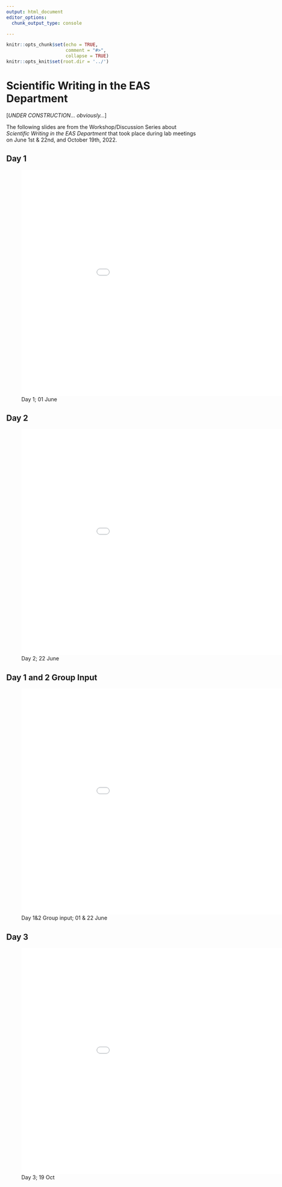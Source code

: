 ```yaml
---
output: html_document
editor_options:
  chunk_output_type: console

---
```


```r
knitr::opts_chunk$set(echo = TRUE,
                      comment = "#>",
                      collapse = TRUE)
knitr::opts_knit$set(root.dir = '../')
```


# Scientific Writing in the EAS Department {.unlisted .unnumbered #EASslides}

[*UNDER CONSTRUCTION... obviously...*]

The following slides are from the Workshop/Discussion Series about *Scientific Writing in the EAS Department* that took place during lab meetings on June 1st & 22nd, and October 19th, 2022. 


## Day 1 {-}

![Day 1; 01 June](/Users/aashbury/Documents/EAS lab meetings/2022-06-01/Day 1.pdf){width=1000px height=600px}

## Day 2 {-}

![Day 2; 22 June](/Users/aashbury/Documents/EAS lab meetings/2022-06-01/Day 2.pdf){width=1000px height=600px}

## Day 1 and 2 Group Input
![Day 1&2 Group input; 01 & 22 June](/Users/aashbury/Documents/EAS lab meetings/2022-06-01/Day 1 group input.pdf){width=1000px height=600px}

## Day 3 {-}

![Day 3; 19 Oct](/Users/aashbury/Documents/EAS lab meetings/2022-06-01/Day 3.pdf){width=1000px height=600px}